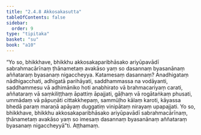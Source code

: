 ```yaml
---
title: "2.4.8 Akkosakasutta"
tableOfContents: false
sidebar:
  order: 9
type: "tipitaka"
basket: "su"
book: "a10"
---
```



<DynamicBreadcrumb />

<Division number="88" book="a10">

<Paragraph number="738" book="a10">
“Yo so, bhikkhave, bhikkhu akkosakaparibhāsako ariyūpavādī sabrahmacārīnaṃ ṭhānametaṃ avakāso yaṃ so dasannaṃ byasanānaṃ aññataraṃ byasanaṃ nigaccheyya. Katamesaṃ dasannaṃ? Anadhigataṃ nādhigacchati, adhigatā parihāyati, saddhammassa na vodāyanti, saddhammesu vā adhimāniko hoti anabhirato vā brahmacariyaṃ carati, aññataraṃ vā saṃkiliṭṭhaṃ āpattiṃ āpajjati, gāḷhaṃ vā rogātaṅkaṃ phusati, ummādaṃ vā pāpuṇāti cittakkhepaṃ, sammūḷho kālaṃ karoti, kāyassa bhedā paraṃ maraṇā apāyaṃ duggatiṃ vinipātaṃ nirayaṃ upapajjati. Yo so, bhikkhave, bhikkhu akkosakaparibhāsako ariyūpavādī sabrahmacārīnaṃ, ṭhānametaṃ avakāso yaṃ so imesaṃ dasannaṃ byasanānaṃ aññataraṃ byasanaṃ nigaccheyyā”ti.

</Paragraph>
</Division>

<Paragraph number="739" type="center" book="a10">
Aṭṭhamaṃ.
</Paragraph>